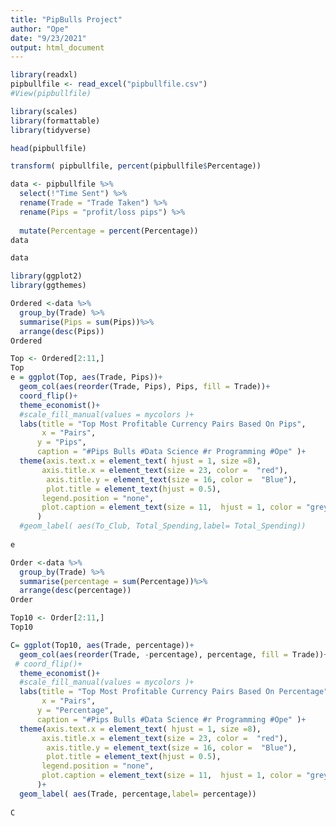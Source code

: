 ---
title: "PipBulls Project"
author: "Ope"
date: "9/23/2021"
output: html_document
---


```{r}
library(readxl)
pipbullfile <- read_excel("pipbullfile.csv")
#View(pipbullfile)
```


```{r}
library(scales)
library(formattable)
library(tidyverse)
```

```{r}
head(pipbullfile)
```

```{r}
transform( pipbullfile, percent(pipbullfile$Percentage))
```

```{r}
data <- pipbullfile %>%
  select(!"Time Sent") %>%
  rename(Trade = "Trade Taken") %>%
  rename(Pips = "profit/loss pips") %>%
   
  mutate(Percentage = percent(Percentage))
data
```

```{r}
data
```
```{r}
library(ggplot2)
library(ggthemes)
```

```{r}
Ordered <-data %>%
  group_by(Trade) %>%
  summarise(Pips = sum(Pips))%>%
  arrange(desc(Pips))
Ordered


```
```{r}
Top <- Ordered[2:11,]
Top
e = ggplot(Top, aes(Trade, Pips))+
  geom_col(aes(reorder(Trade, Pips), Pips, fill = Trade))+
  coord_flip()+
  theme_economist()+
  #scale_fill_manual(values = mycolors )+
  labs(title = "Top Most Profitable Currency Pairs Based On Pips",
       x = "Pairs",
      y = "Pips",
      caption = "#Pips Bulls #Data Science #r Programming #Ope" )+
  theme(axis.text.x = element_text( hjust = 1, size =8),
       axis.title.x = element_text(size = 23, color =  "red"),
        axis.title.y = element_text(size = 16, color =  "Blue"),
        plot.title = element_text(hjust = 0.5), 
       legend.position = "none",
       plot.caption = element_text(size = 11,  hjust = 1, color = "grey")
      )
  #geom_label( aes(To_Club, Total_Spending,label= Total_Spending)) 
  
e
```

```{r}
Order <-data %>%
  group_by(Trade) %>%
  summarise(percentage = sum(Percentage))%>%
  arrange(desc(percentage))
Order

```

```{r}
Top10 <- Order[2:11,]
Top10

C= ggplot(Top10, aes(Trade, percentage))+
  geom_col(aes(reorder(Trade, -percentage), percentage, fill = Trade))+
 # coord_flip()+
  theme_economist()+
  #scale_fill_manual(values = mycolors )+
  labs(title = "Top Most Profitable Currency Pairs Based On Percentage",
       x = "Pairs",
      y = "Percentage",
      caption = "#Pips Bulls #Data Science #r Programming #Ope" )+
  theme(axis.text.x = element_text( hjust = 1, size =8),
       axis.title.x = element_text(size = 23, color =  "red"),
        axis.title.y = element_text(size = 16, color =  "Blue"),
        plot.title = element_text(hjust = 0.5), 
       legend.position = "none",
       plot.caption = element_text(size = 11,  hjust = 1, color = "grey")
      )+
  geom_label( aes(Trade, percentage,label= percentage)) 
  
C

```

